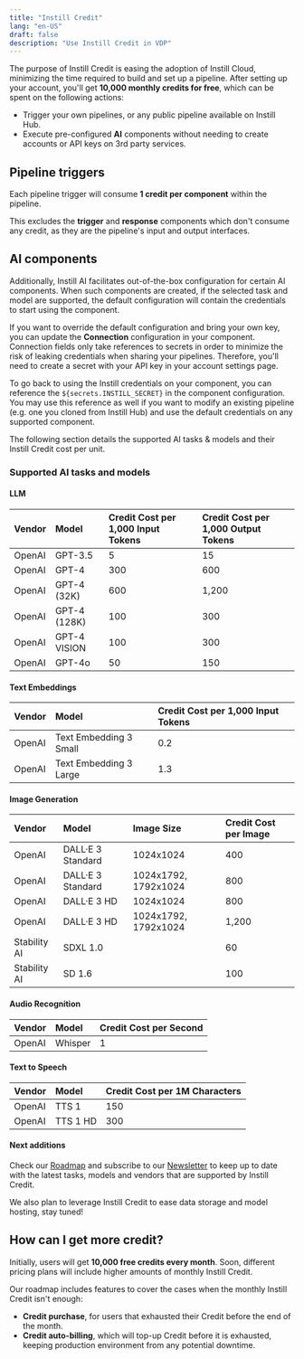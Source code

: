 ```yaml
---
title: "Instill Credit"
lang: "en-US"
draft: false
description: "Use Instill Credit in VDP"
---
```


The purpose of Instill Credit is easing the adoption of Instill Cloud, minimizing the time required to build and set up a pipeline.
After setting up your account, you'll get **10,000 monthly credits for free**, which can be spent on the following actions:

- Trigger your own pipelines, or any public pipeline available on Instill Hub.
- Execute pre-configured **AI** components without needing to create accounts or API keys on 3rd party services.

## Pipeline triggers

Each pipeline trigger will consume **1 credit per component** within the pipeline.

This excludes the **trigger** and **response** components which don't consume any credit, as they are the pipeline's input and output interfaces.

## AI components

Additionally, Instill AI facilitates out-of-the-box configuration for certain AI components.
When such components are created, if the selected task and model are supported, the default configuration will contain the credentials to start using the component.

<ZoomableImg
src="/docs-assets/vdp/credit-secret.png"
alt="Use Instill Credit to run DALL·E 3 image generation with pre-configured credentials"
width="400px"
/>

If you want to override the default configuration and bring your own key, you can update the **Connection** configuration in your component.
Connection fields only take references to secrets in order to minimize the risk of leaking credentials when sharing your pipelines.
Therefore, you'll need to create a secret with your API key in your account settings page.

To go back to using the Instill credentials on your component, you can reference the `${secrets.INSTILL_SECRET}` in the component configuration.
You may use this reference as well if you want to modify an existing pipeline (e.g. one you cloned from Instill Hub) and use the default credentials on any supported component.

The following section details the supported AI tasks & models and their Instill Credit cost per unit.

### Supported AI tasks and models

#### LLM

| Vendor | Model                  | Credit Cost per 1,000 Input Tokens | Credit Cost per 1,000 Output Tokens |
| :----- | :--------------------- | :--------------------------------- | :---------------------------------- |
| OpenAI | GPT-3.5                | 5                                  | 15                                  |
| OpenAI | GPT-4                  | 300                                | 600                                 |
| OpenAI | GPT-4 (32K)            | 600                                | 1,200                               |
| OpenAI | GPT-4 (128K)           | 100                                | 300                                 |
| OpenAI | GPT-4 VISION           | 100                                | 300                                 |
| OpenAI | GPT-4o                 | 50                                 | 150                                 |

#### Text Embeddings

| Vendor | Model                  | Credit Cost per 1,000 Input Tokens |
| :----- | :--------------------- | :--------------------------------- |
| OpenAI | Text Embedding 3 Small | 0.2                                |
| OpenAI | Text Embedding 3 Large | 1.3                                |

#### Image Generation

| Vendor       | Model             | Image Size           | Credit Cost per Image |
| :----------- | :---------------- | :------------------- | :-------------------- |
| OpenAI       | DALL·E 3 Standard | 1024x1024            | 400                   |
| OpenAI       | DALL·E 3 Standard | 1024x1792, 1792x1024 | 800                   |
| OpenAI       | DALL·E 3 HD       | 1024x1024            | 800                   |
| OpenAI       | DALL·E 3 HD       | 1024x1792, 1792x1024 | 1,200                 |
| Stability AI | SDXL 1.0          |                      | 60                    |
| Stability AI | SD 1.6            |                      | 100                   |

#### Audio Recognition

| Vendor | Model   | Credit Cost per Second |
| :----- | :------ | :--------------------- |
| OpenAI | Whisper | 1                      |

#### Text to Speech

| Vendor | Model    | Credit Cost per 1M Characters |
| :----- | :------- | :---------------------------- |
| OpenAI | TTS 1    | 150                           |
| OpenAI | TTS 1 HD | 300                           |

#### Next additions

Check our [Roadmap](../roadmap) and subscribe to our [Newsletter](/newsletter/?utm_source=documentation&utm_medium=link) to keep up to date with the latest tasks, models and vendors that are supported by Instill Credit.

We also plan to leverage Instill Credit to ease data storage and model hosting, stay tuned!

## How can I get more credit?

Initially, users will get **10,000 free credits every month**.
Soon, different pricing plans will include higher amounts of monthly Instill Credit.

Our roadmap includes features to cover the cases when the monthly Instill Credit isn't enough:

- **Credit purchase**, for users that exhausted their Credit before the end of the month.
- **Credit auto-billing**, which will top-up Credit before it is exhausted, keeping production environment from any potential downtime.
